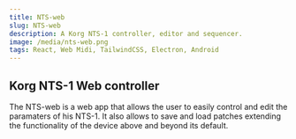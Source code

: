 ---
title: NTS-web
slug: NTS-web
description: A Korg NTS-1 controller, editor and sequencer.
image: /media/nts-web.png
tags: React, Web Midi, TailwindCSS, Electron, Android
---

## Korg NTS-1 Web controller

The NTS-web is a web app that allows the user to easily control and edit the paramaters of his NTS-1.
It also allows to save and load patches extending the functionality of the device above and beyond its default.